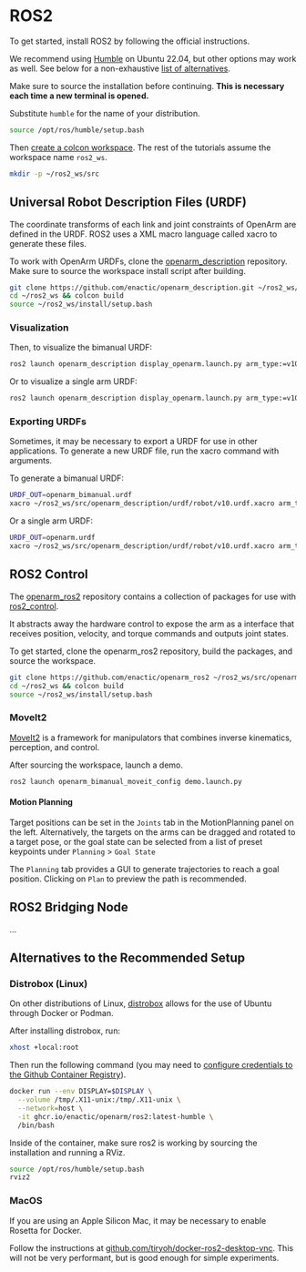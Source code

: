 

# ROS2

To get started, install ROS2 by following the official instructions.

We recommend using [Humble](https://docs.ros.org/en/humble/Installation.html) on Ubuntu 22.04, but other options may work as well. See below for a non-exhaustive [list of alternatives](#alternatives-to-the-recommended-setup).

Make sure to source the installation before continuing. **This is necessary each time a new terminal is opened.**

Substitute `humble` for the name of your distribution.
```sh
source /opt/ros/humble/setup.bash
```

Then [create a colcon workspace](https://docs.ros.org/en/humble/Tutorials/Beginner-Client-Libraries/Creating-A-Workspace/Creating-A-Workspace.html). The rest of the tutorials assume the workspace name `ros2_ws`.

```sh
mkdir -p ~/ros2_ws/src
```

## Universal Robot Description Files (URDF)

The coordinate transforms of each link and joint constraints of OpenArm are defined in the URDF. ROS2 uses a XML macro language called xacro to generate these files.

To work with OpenArm URDFs, clone the [openarm_description](https://github.com/enactic/openarm_description) repository. Make sure to source the workspace install script after building.

```sh
git clone https://github.com/enactic/openarm_description.git ~/ros2_ws/src/openarm_description
cd ~/ros2_ws && colcon build
source ~/ros2_ws/install/setup.bash
```

### Visualization


<BlockImage src="software/ros2/bimanual-urdf-rviz.png" alt="Bimanual URDF Rviz" width="65%" />

Then, to visualize the bimanual URDF:
```sh
ros2 launch openarm_description display_openarm.launch.py arm_type:=v10 bimanual:=true
```

<BlockImage src="software/ros2/single-arm-urdf-rviz.png" alt="Single Arm URDF Rviz" width="65%" />

Or to visualize a single arm URDF:
```sh
ros2 launch openarm_description display_openarm.launch.py arm_type:=v10
```

### Exporting URDFs

Sometimes, it may be necessary to export a URDF for use in other applications. To generate a new URDF file, run the xacro command with arguments.

To generate a bimanual URDF:
```sh
URDF_OUT=openarm_bimanual.urdf
xacro ~/ros2_ws/src/openarm_description/urdf/robot/v10.urdf.xacro arm_type:=v10 bimanual:=true > $URDF_OUT
```

Or a single arm URDF:
```sh
URDF_OUT=openarm.urdf
xacro ~/ros2_ws/src/openarm_description/urdf/robot/v10.urdf.xacro arm_type:=v10 > $URDF_OUT
```

## ROS2 Control

The [openarm_ros2](https://github.com/enactic/openarm_ros2) repository contains a collection of packages for use with [ros2_control](https://control.ros.org/humble/index.html).

It abstracts away the hardware control to expose the arm as a interface that receives position, velocity, and torque commands and outputs joint states.

To get started, clone the openarm_ros2 repository, build the packages, and source the workspace.
```sh
git clone https://github.com/enactic/openarm_ros2 ~/ros2_ws/src/openarm_ros2
cd ~/ros2_ws && colcon build
source ~/ros2_ws/install/setup.bash
```

### MoveIt2

[MoveIt2](https://moveit.picknik.ai/main/index.html) is a framework for manipulators that combines inverse kinematics, perception, and control.

<BlockImage src="software/ros2/bimanual-moveit2.png" alt="MoveIt2 Static" width="65%" />

After sourcing the workspace, launch a demo.

```sh
ros2 launch openarm_bimanual_moveit_config demo.launch.py
```

#### Motion Planning

<BlockImage src="software/ros2/bimanual-moveit2-planning.png" alt="MoveIt2 Planning" width="65%" />

Target positions can be set in the `Joints` tab in the MotionPlanning panel on the left. Alternatively, the targets on the arms can be dragged and rotated to a target pose, or the goal state can be selected from a list of preset keypoints under `Planning` > `Goal State`

The `Planning` tab provides a GUI to generate trajectories to reach a goal position. Clicking on `Plan` to preview the path is recommended.

## ROS2 Bridging Node

...


## Alternatives to the Recommended Setup

### Distrobox (Linux)
On other distributions of Linux, [distrobox](https://distrobox.it/) allows for the use of Ubuntu through Docker or Podman.

After installing distrobox, run:

```sh
xhost +local:root
```

Then run the following command (you may need to [configure credentials to the Github Container Registry](https://docs.github.com/en/packages/working-with-a-github-packages-registry/working-with-the-container-registry)).

```sh
docker run --env DISPLAY=$DISPLAY \
  --volume /tmp/.X11-unix:/tmp/.X11-unix \
  --network=host \
  -it ghcr.io/enactic/openarm/ros2:latest-humble \
  /bin/bash
```

Inside of the container, make sure ros2 is working by sourcing the installation and running a RViz.

```sh
source /opt/ros/humble/setup.bash
rviz2
```

### MacOS

If you are using an Apple Silicon Mac, it may be necessary to enable Rosetta for Docker.

Follow the instructions at [github.com/tiryoh/docker-ros2-desktop-vnc](https://github.com/Tiryoh/docker-ros2-desktop-vnc/tree/master). This will not be very performant, but is good enough for simple experiments.
